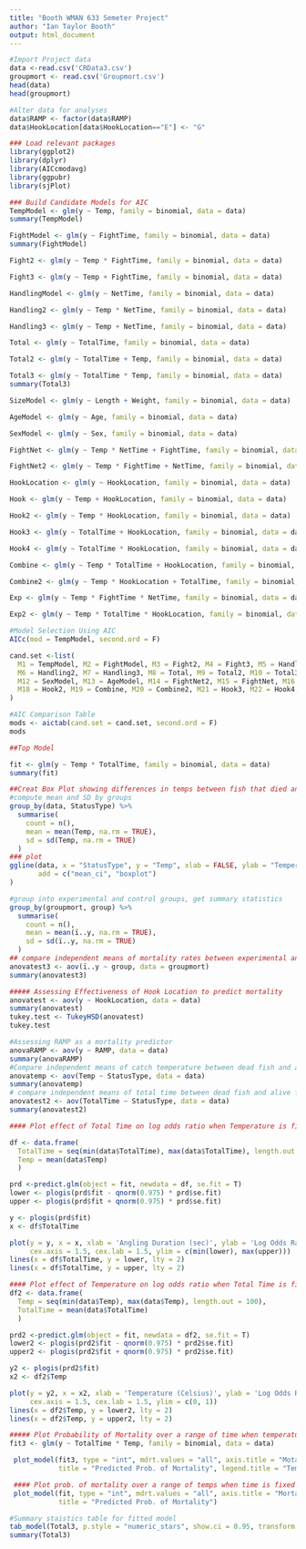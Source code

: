 ---
title: "Booth WMAN 633 Semeter Project"
author: "Ian Taylor Booth"
output: html_document
---

```{r, echo = FALSE}
#Import Project data
data <-read.csv('CRData3.csv')
groupmort <- read.csv('Groupmort.csv')
head(data)
head(groupmort)

#Alter data for analyses
data$RAMP <- factor(data$RAMP) 
data$HookLocation[data$HookLocation=="E"] <- "G"
```

```{r, echo = FALSE}
### Load relevant packages
library(ggplot2)
library(dplyr)
library(AICcmodavg)
library(ggpubr)
library(sjPlot)
```


```{r, echo = FALSE}
### Build Candidate Models for AIC 
TempModel <- glm(y ~ Temp, family = binomial, data = data)
summary(TempModel)

FightModel <- glm(y ~ FightTime, family = binomial, data = data)
summary(FightModel)

Fight2 <- glm(y ~ Temp * FightTime, family = binomial, data = data)

Fight3 <- glm(y ~ Temp + FightTime, family = binomial, data = data)

HandlingModel <- glm(y ~ NetTime, family = binomial, data = data)

Handling2 <- glm(y ~ Temp * NetTime, family = binomial, data = data)

Handling3 <- glm(y ~ Temp + NetTime, family = binomial, data = data)

Total <- glm(y ~ TotalTime, family = binomial, data = data)

Total2 <- glm(y ~ TotalTime + Temp, family = binomial, data = data)

Total3 <- glm(y ~ TotalTime * Temp, family = binomial, data = data)
summary(Total3)

SizeModel <- glm(y ~ Length + Weight, family = binomial, data = data)

AgeModel <- glm(y ~ Age, family = binomial, data = data)

SexModel <- glm(y ~ Sex, family = binomial, data = data)

FightNet <- glm(y ~ Temp * NetTime + FightTime, family = binomial, data = data)

FightNet2 <- glm(y ~ Temp * FightTime + NetTime, family = binomial, data = data)

HookLocation <- glm(y ~ HookLocation, family = binomial, data = data)

Hook <- glm(y ~ Temp + HookLocation, family = binomial, data = data)

Hook2 <- glm(y ~ Temp * HookLocation, family = binomial, data = data)

Hook3 <- glm(y ~ TotalTime + HookLocation, family = binomial, data = data)

Hook4 <- glm(y ~ TotalTime * HookLocation, family = binomial, data = data)

Combine <- glm(y ~ Temp * TotalTime + HookLocation, family = binomial, data = data)

Combine2 <- glm(y ~ Temp * HookLocation + TotalTime, family = binomial, data = data)

Exp <- glm(y ~ Temp * FightTime * NetTime, family = binomial, data = data)

Exp2 <- glm(y ~ Temp * TotalTime * HookLocation, family = binomial, data = data)
```


```{r, echo = FALSE}
#Model Selection Using AIC
AICc(mod = TempModel, second.ord = F)

cand.set <-list(
  M1 = TempModel, M2 = FightModel, M3 = Fight2, M4 = Fight3, M5 = HandlingModel, 
  M6 = Handling2, M7 = Handling3, M8 = Total, M9 = Total2, M10 = Total3, M11 = SizeModel,
  M12 = SexModel, M13 = AgeModel, M14 = FightNet2, M15 = FightNet, M16 = HookLocation, M17 = Hook,
  M18 = Hook2, M19 = Combine, M20 = Combine2, M21 = Hook3, M22 = Hook4, M23 = Exp, M24 = Exp2
)

#AIC Comparison Table
mods <- aictab(cand.set = cand.set, second.ord = F)
mods

##Top Model

fit <- glm(y ~ Temp * TotalTime, family = binomial, data = data)
summary(fit)
```


```{r, echo = FALSE}
##Creat Box Plot showing differences in temps between fish that died and fish that survived
#compute mean and SD by groups 
group_by(data, StatusType) %>%
  summarise(
    count = n(),
    mean = mean(Temp, na.rm = TRUE),
    sd = sd(Temp, na.rm = TRUE)
  )
### plot
ggline(data, x = "StatusType", y = "Temp", xlab = FALSE, ylab = "Temperature (Celsius)",
       add = c("mean_ci", "boxplot")
)
```


```{r, echo = FALSE}
#group into experimental and control groups, get summary statistics
group_by(groupmort, group) %>%
  summarise(
    count = n(),
    mean = mean(ï..y, na.rm = TRUE),
    sd = sd(ï..y, na.rm = TRUE)
  )
## compare independent means of mortality rates between experimental and control groups
anovatest3 <- aov(ï..y ~ group, data = groupmort)
summary(anovatest3)
```


```{r, echo = FALSE}
##### Assessing Effectiveness of Hook Location to predict mortality
anovatest <- aov(y ~ HookLocation, data = data)
summary(anovatest)
tukey.test <- TukeyHSD(anovatest)
tukey.test
```


```{r, echo = FALSE}
#Assessing RAMP as a mortality predictor
anovaRAMP <- aov(y ~ RAMP, data = data)
summary(anovaRAMP)
#Compare independent means of catch temperature between dead fish and alive fish
anovatemp <- aov(Temp ~ StatusType, data = data)
summary(anovatemp)
# compare independent means of total time between dead fish and alive fish
anovatest2 <- aov(TotalTime ~ StatusType, data = data)
summary(anovatest2)
```


```{r, echo = FALSE}
#### Plot effect of Total Time on log odds ratio when Temperature is fixed at its mean

df <- data.frame(
  TotalTime = seq(min(data$TotalTime), max(data$TotalTime), length.out = 100),
  Temp = mean(data$Temp)
  )

prd <-predict.glm(object = fit, newdata = df, se.fit = T)
lower <- plogis(prd$fit - qnorm(0.975) * prd$se.fit)
upper <- plogis(prd$fit + qnorm(0.975) * prd$se.fit)

y <- plogis(prd$fit)
x <- df$TotalTime

plot(y = y, x = x, xlab = 'Angling Duration (sec)', ylab = 'Log Odds Ratio', 
     cex.axis = 1.5, cex.lab = 1.5, ylim = c(min(lower), max(upper)))
lines(x = df$TotalTime, y = lower, lty = 2)
lines(x = df$TotalTime, y = upper, lty = 2)
```


```{r, echo = FALSE}
#### Plot effect of Temperature on log odds ratio when Total Time is fixed at its mean
df2 <- data.frame(
  Temp = seq(min(data$Temp), max(data$Temp), length.out = 100),
  TotalTime = mean(data$TotalTime)
  )

prd2 <-predict.glm(object = fit, newdata = df2, se.fit = T)
lower2 <- plogis(prd2$fit - qnorm(0.975) * prd2$se.fit)
upper2 <- plogis(prd2$fit + qnorm(0.975) * prd2$se.fit)

y2 <- plogis(prd2$fit)
x2 <- df2$Temp

plot(y = y2, x = x2, xlab = 'Temperature (Celsius)', ylab = 'Log Odds Ratio',
     cex.axis = 1.5, cex.lab = 1.5, ylim = c(0, 1))
lines(x = df2$Temp, y = lower2, lty = 2)
lines(x = df2$Temp, y = upper2, lty = 2)
```


```{r, echo = FALSE}
##### Plot Probability of Mortality over a range of time when temperature is fixed at its quartiles (25.87, 27.8, 29.72)
fit3 <- glm(y ~ TotalTime * Temp, family = binomial, data = data)

 plot_model(fit3, type = "int", mdrt.values = "all", axis.title = "Motality", ci.lvl = .95,
            title = "Predicted Prob. of Mortality", legend.title = "Temp (Cesius)")

```

``` {r, echo = FALSE}
 #### Plot prob. of mortality over a range of temps when time is fixed at its quartiles (137.2, 180.3, 223.3) 
 plot_model(fit, type = "int", mdrt.values = "all", axis.title = "Mortality", ci.lvl = .95,
            title = "Predicted Prob. of Mortality")
```

```{r, echo = FALSE}
#Summary staistics table for fitted model
tab_model(Total3, p.style = "numeric_stars", show.ci = 0.95, transform = NULL)
summary(Total3)
```

